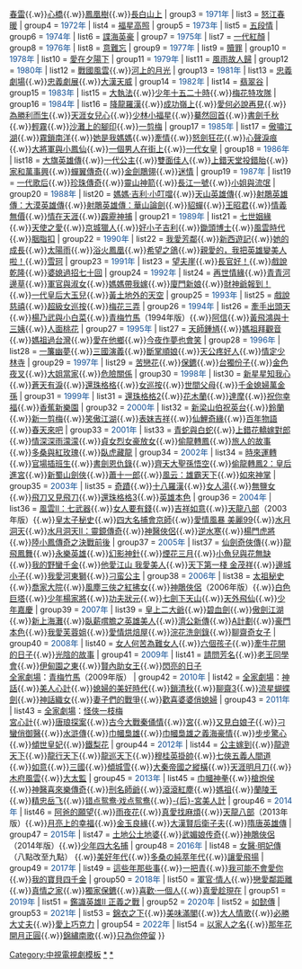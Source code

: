 {{Navbox
| name   = 中視八點檔
| title  = <span style="color:#00008B">[[中國電視公司|<span style="color:#00008B">中視</span>]]八點檔（每週一至五20:00播出）</span>
| state  = collapsed
| namestyle  =
| titlestyle = background:orange;color:#00008B;
| groupstyle = background:orange;color:#00008B;
| group1 = <span style="color:#0F4D92">1969年</span>
| list1  = [[晶晶]]
| group2 = <span style="color:#0F4D92">1970年</span>
| list2  = [[情旅]]{{.w}}[[春雷 (中視電視劇)|春雷]]{{.w}}[[心橋]]{{.w}}[[鳳凰樹 (中視電視劇)|鳳凰樹]]{{.w}}[[長白山上]]
| group3 = <span style="color:#0F4D92">1971年</span>
| list3  = [[怒江春暖]]
| group4 = <span style="color:#0F4D92">1972年</span>
| list4  = [[福星高照 (中視電視劇)|福星高照]]
| group5 = <span style="color:#0F4D92">1973年</span>
| list5  = [[五段情]]
| group6 = <span style="color:#0F4D92">1974年</span>
| list6  = [[諜海英豪]]
| group7 = <span style="color:#0F4D92">1975年</span>
| list7  = [[一代紅顏]]
| group8 = <span style="color:#0F4D92">1976年</span>
| list8  = [[意難忘 (中視電視劇)|意難忘]]
| group9 = <span style="color:#0F4D92">1977年</span>
| list9  = [[贖罪 (中視電視劇)|贖罪]]
| group10 = <span style="color:#0F4D92">1978年</span>
| list10  = [[愛在夕陽下]]
| group11 = <span style="color:#0F4D92">1979年</span>
| list11  = [[風雨故人歸]]
| group12 = <span style="color:#0F4D92">1980年</span>
| list12  = [[戰國風雲 (中視電視劇)|戰國風雲]]{{.w}}[[河上的月光]]
| group13 = <span style="color:#0F4D92">1981年</span>
| list13  = [[忠義劇場]]{{.w}}[[忠義劇展]]{{.w}}[[大漢天威]]
| group14 = <span style="color:#0F4D92">1982年</span>
| list14  = [[翡翠谷 (中視電視劇)|翡翠谷]]
| group15 = <span style="color:#0F4D92">1983年</span>
| list15  = [[大執法]]{{.w}}[[少年十五二十時]]{{.w}}[[梅花特攻隊]]
| group16 = <span style="color:#0F4D92">1984年</span>
| list16  = [[降龍羅漢 (1984年電視劇)|降龍羅漢]]{{.w}}[[成功嶺上 (1984年電視劇)|成功嶺上]]{{.w}}[[愛何必說再見]]{{.w}}[[為勝利而生]]{{.w}}[[天涯女兒心]]{{.w}}[[少林小福星]]{{.w}}[[驀然回首]]{{.w}}[[書劍千秋]]{{.w}}[[輕霧]]{{.w}}[[沙灘上的腳印]]{{.w}}[[一剪梅 (電視劇)|一剪梅]]
| group17 = <span style="color:#0F4D92">1985年</span>
| list17  = [[傲嘯江湖]]{{.w}}[[霧鎖南洋]]{{.w}}[[她是我媽媽]]{{.w}}[[牽情]]{{.w}}[[怒劍狂花]]{{.w}}[[心聲淚痕]]{{.w}}[[大將軍與小鳳仙]]{{.w}}[[一個男人在街上]]{{.w}}[[一代女皇]]
| group18 = <span style="color:#0F4D92">1986年</span>
| list18  = [[大旗英雄傳 (1986年電視劇)|大旗英雄傳]]{{.w}}[[一代公主]]{{.w}}[[雙面佳人]]{{.w}}[[上錯天堂投錯胎]]{{.w}}[[家和萬事興 (1986年電視劇)|家和萬事興]]{{.w}}[[蟬翼傳奇]]{{.w}}[[金劍鵰翎 (1986年電視劇)|金劍鵰翎]]{{.w}}[[迷情 (1986年中視電視劇)|迷情]]
| group19 = <span style="color:#0F4D92">1987年</span>
| list19  = [[一代歌后]]{{.w}}[[珍珠傳奇]]{{.w}}[[靈山神箭]]{{.w}}[[長江一號]]{{.w}}[[小姐與流氓 (中視電視劇)|小姐與流氓]]
| group20 = <span style="color:#0F4D92">1988年</span>
| list20  = [[媽媽·吉利·小叮噹]]{{.w}}[[天山英雄傳]]{{.w}}[[射鵰英雄傳：大漠英雄傳]]{{.w}}[[射鵰英雄傳：華山論劍]]{{.w}}[[貂蟬 (中視電視劇)|貂蟬]]{{.w}}[[王昭君 (中視電視劇)|王昭君]]{{.w}}[[情義無價]]{{.w}}[[情在天涯]]{{.w}}[[霹靂神捕]]
| group21 = <span style="color:#0F4D92">1989年</span>
| list21  = [[七世姻緣]]{{.w}}[[天使之愛]]{{.w}}[[京城獵人]]{{.w}}[[好小子吉利]]{{.w}}[[鋤頭博士]]{{.w}}[[風雲時代]]{{.w}}[[胭脂扣 (電視劇)|胭脂扣]]
| group22 = <span style="color:#0F4D92">1990年</span>
| list22  = [[我愛芳鄰 (中視電視劇)|我愛芳鄰]]{{.w}}[[新西遊記]]{{.w}}[[她的成長]]{{.w}}[[太陽雨 (1990年電視劇)|太陽雨]]{{.w}}[[浴火鳳凰 (1990年電視劇)|浴火鳳凰]]{{.w}}[[希望之鴿]]{{.w}}[[親愛的，我把英雄變美人啦！]]{{.w}}[[雪珂]]
| group23 = <span style="color:#0F4D92">1991年</span>
| list23  = [[望夫崖]]{{.w}}[[長官好|長官好！]]{{.w}}[[戲說乾隆 (中視)|戲說乾隆]]{{.w}}[[婆媳過招七十回]]
| group24 = <span style="color:#0F4D92">1992年</span>
| list24  = [[再世情緣]]{{.w}}[[青青河邊草]]{{.w}}[[軍官與淑女]]{{.w}}[[媽媽帶我嫁]]{{.w}}[[廈門新娘]]{{.w}}[[財神爺報到|財神爺報到！]]{{.w}}[[一代皇后大玉兒]]{{.w}}[[黃土地外的天空]]
| group25 = <span style="color:#0F4D92">1993年</span>
| list25  = [[戲說慈禧]]{{.w}}[[超級女巡按]]{{.w}}[[梅花三弄 (小說)|梅花三弄]]
| group26 = <span style="color:#0F4D92">1994年</span>
| list26  = [[牽手出頭天]]{{.w}}[[楊乃武與小白菜]]{{.w}}[[青梅竹馬 (1994年電視劇)|青梅竹馬]]（1994年版）{{.w}}[[阿信 (電視劇)|阿信]]{{.w}}[[黃飛鴻與十三姨]]{{.w}}[[人面桃花 (1994年電視劇)|人面桃花]]
| group27 = <span style="color:#0F4D92">1995年</span>
| list27  = [[天師鍾馗 (台灣版)|天師鍾馗]]{{.w}}[[媽祖拜觀音]]{{.w}}[[媽祖過台灣]]{{.w}}[[愛在他鄉 (中視電視劇)|愛在他鄉]]{{.w}}[[今夜作夢也會笑]]
| group28 = <span style="color:#0F4D92">1996年</span>
| list28  = [[一簾幽夢 (1996年電視劇)|一簾幽夢]]{{.w}}[[三國演義 (電視劇)|三國演義]]{{.w}}[[斷掌順娘]]{{.w}}[[天公疼好人]]{{.w}}[[情定少林寺]]
| group29 = <span style="color:#0F4D92">1997年</span>
| list29  = [[苦戀花]]{{.w}}[[保鑣 (1997年中視電視劇)|保鑣]]{{.w}}[[台獨份子]]{{.w}}[[金色夜叉 (台灣電視劇)|金色夜叉]]{{.w}}[[大姐當家]]{{.w}}[[危險關係 (中視電視劇)|危險關係]]
| group30 = <span style="color:#0F4D92">1998年</span>
| list30  = [[新星星知我心]]{{.w}}[[蒼天有淚]]{{.w}}[[還珠格格]]{{.w}}[[女巡按 (1998年中視電視劇)|女巡按]]{{.w}}[[世間父母]]{{.w}}[[千金媳婦萬金孫]]
| group31 = <span style="color:#0F4D92">1999年</span>
| list31  = [[還珠格格|還珠格格2]]{{.w}}[[花木蘭 (1999年電視劇)|花木蘭]]{{.w}}[[達摩 (中視電視劇)|達摩]]{{.w}}[[祝你幸福]]{{.w}}[[香蕉新樂園 (電視劇)|香蕉新樂園]]
| group32 = <span style="color:#0F4D92">2000年</span>
| list32  = [[新梁山伯祝英台]]{{.w}}[[鈴蘭 (電視劇)|鈴蘭]]{{.w}}[[新一剪梅]]{{.w}}[[笑傲江湖 (2000年台灣電視劇)|笑傲江湖]]{{.w}}[[老房有喜|表妹吉祥]]{{.w}}[[仙鯉奇緣]]{{.w}}[[百年物語]]{{.w}}[[春天來吧]]
| group33 = <span style="color:#0F4D92">2001年</span>
| list33  = [[青蛇與白蛇]]{{.w}}[[上錯花轎嫁對郎 (電視劇)|上錯花轎嫁對郎]]{{.w}}[[情深深雨濛濛]]{{.w}}[[貞女烈女豪放女]]{{.w}}[[絕色雙嬌|偷龍轉鳳]]{{.w}}[[旅人的故事]]{{.w}}[[多桑與紅玫瑰]]{{.w}}[[臥虎藏龍 (中視電視劇)|臥虎藏龍]]
| group34 = <span style="color:#0F4D92">2002年</span>
| list34  = [[時來運轉 (電視劇)|時來運轉]]{{.w}}[[官場插班生]]{{.w}}[[書劍恩仇錄 (2002年電視劇)|書劍恩仇錄]]{{.w}}[[齊天大聖孫悟空]]{{.w}}[[絕色雙嬌Ⅱ|偷龍轉鳳2：皇后進宮]]{{.w}}[[新蜀山劍俠]]{{.w}}[[萧十一郎 (2002年电视剧)|蕭十一郎]]{{.w}}[[風云：雄霸天下 (2002年電視劇)|風云：雄霸天下]]{{.w}}[[如來神掌 (2002年電視劇)|如來神掌]]
| group35 = <span style="color:#0F4D92">2003年</span>
| list35  = [[奇蹟 (電視劇)|奇蹟]]{{.w}}[[十八羅漢 (電視劇)|十八羅漢]]{{.w}}[[女人湯]]{{.w}}[[無鹽女 (電視劇)|無鹽女]]{{.w}}[[飛刀又見飛刀 (電視劇)|飛刀又見飛刀]]{{.w}}[[還珠格格|還珠格格3]]{{.w}}[[英雄本色 (電視劇)|英雄本色]]
| group36 = <span style="color:#0F4D92">2004年</span>
| list36  = [[風雲II (2004年電視劇)|風雲Ⅱ：七武器]]{{.w}}[[女人要有錢 (電視劇)|女人要有錢]]{{.w}}[[吉祥如意]]{{.w}}[[天龍八部 (2003年電視劇)|天龍八部]]（2003年版）{{.w}}[[皇太子秘史]]{{.w}}[[四大名捕會京師]]{{.w}}[[愛情風暴 美麗99]]{{.w}}[[水月洞天]]{{.w}}[[水月洞天Ⅱ：靈鏡傳奇]]{{.w}}[[神醫俠侶]]{{.w}}[[逆水寒 (電視劇)|逆水寒]]{{.w}}[[楊門虎將]]{{.w}}[[陸小鳳傳奇之決戰前後]]
| group37 = <span style="color:#0F4D92">2005年</span>
| list37 = [[仙劍奇俠傳 (電視劇)|仙劍奇俠傳]]{{.w}}[[龍飛鳳舞 (2005年電視劇)|龍飛鳳舞]]{{.w}}[[永樂英雄]]{{.w}}[[幻影神針]]{{.w}}[[煙花三月]]{{.w}}[[小魚兒與花無缺]]{{.w}}[[我的野蠻千金]]{{.w}}[[问君能有几多愁|他愛江山 我愛美人]]{{.w}}[[天下第一棧 金茂祥]]{{.w}}[[邊城小子]]{{.w}}[[我愛河東獅]]{{.w}}[[刁蛮公主]]
| group38 = <span style="color:#0F4D92">2006年</span>
| list38  = [[太祖秘史]]{{.w}}[[喬家大院 (電視劇)|喬家大院]]{{.w}}[[風塵三俠之紅拂女]]{{.w}}[[神鵰俠侶 (2006年電視劇)|神鵰俠侶]]（2006年版）{{.w}}[[白色巨塔 (2006年電視劇)|白色巨塔]]{{.w}}[[少年楊家將]]{{.w}}[[功夫狀元]]{{.w}}[[七劍下天山 (電視劇)|七劍下天山]]{{.w}}[[天外飛仙 (電視劇)|天外飛仙]]{{.w}}[[少年嘉慶]]
| group39 = <span style="color:#0F4D92">2007年</span>
| list39 = [[皇上二大爺]]{{.w}}[[碧血劍 (2007年電視劇)|碧血劍]]{{.w}}[[傲劍江湖]]{{.w}}[[新上海灘 (2006年電視劇)|新上海灘]]{{.w}}[[臥薪嘗膽 (電視劇)|臥薪嚐膽之英雄美人]]{{.w}}[[濟公新傳]]{{.w}}[[A計劃 (電視劇)|A計劃]]{{.w}}[[豪門本色]]{{.w}}[[我愛芙蓉姐]]{{.w}}[[愛情烘焙屋]]{{.w}}[[浣花洗劍錄]]{{.w}}[[聊齋奇女子]]
| group40 = <span style="color:#0F4D92">2008年</span>
| list40  = [[女人何苦為難女人 (電視劇)|女人何苦為難女人]]{{.w}}[[總有艷陽天|六個孩子]]{{.w}}[[牽牛花開的日子]]{{.w}}[[光陰的故事]]
| group41 = <span style="color:#0F4D92">2009年</span>
| list41 = [[請問芳名]]{{.w}}[[老王同學會]]{{.w}}[[伊甸園之東 (電視劇)|伊甸園之東]]{{.w}}[[賢內助女王]]{{.w}}[[閃亮的日子 (電視劇)|閃亮的日子]]<br>[[全家劇場]]：[[青梅竹馬 (2009年電視劇)|青梅竹馬]]（2009年版）
| group42 = <span style="color:#0F4D92">2010年</span>
| list42 = [[全家劇場]]：[[神話 (電視劇)|神話]]{{.w}}[[美人心計]]{{.w}}[[媳婦的美好時代]]{{.w}}[[鎖清秋]]{{.w}}[[聊齋 (2010年電視劇)|聊齋3]]{{.w}}[[流星蝴蝶劍 (2010年電視劇)|流星蝴蝶劍]]{{.w}}[[天涯织女|神話織女]]{{.w}}[[妻子們的戰爭]]{{.w}}[[歡喜婆婆俏媳婦]]
| group43 = <span style="color:#0F4D92">2011年</span>
| list43  = [[全家劇場]]：[[怪俠一枝梅 (2010年電視劇)|怪俠一枝梅]]<br>[[宮心計]]{{.w}}[[唐琅探案]]{{.w}}[[古今大戰秦俑情 (電視劇)|古今大戰秦俑情]]{{.w}}[[宮 (2011年電視劇)|宮]]{{.w}}[[又見白娘子]]{{.w}}[[刁蠻俏御醫]]{{.w}}[[水滸傳 (2011年電視劇)|水滸傳]]{{.w}}[[巾幗梟雄]]{{.w}}[[巾幗梟雄之義海豪情]]{{.w}}[[步步驚心 (電視劇)|步步驚心]]{{.w}}[[傾世皇妃]]{{.w}}[[鐵梨花]]
| group44 = <span style="color:#0F4D92">2012年</span>
| list44  = [[公主嫁到]]{{.w}}[[龍遊天下]]{{.w}}[[龍行天下 (電視劇)|龍行天下]]{{.w}}[[龍巡天下]]{{.w}}[[穆桂英掛帥 (2012年電視劇)|穆桂英掛帥]]{{.w}}[[七俠五義人間道]]{{.w}}[[如意 (電視劇)|如意]]{{.w}}[[三國 (電視劇)|三國]]{{.w}}[[傾城雪]]{{.w}}[[大秦帝國之縱橫]]{{.w}}[[天涯明月刀 (2012年電視劇)|天涯明月刀]]{{.w}}[[木府風雲]]{{.w}}[[大太監]]
| group45 = <span style="color:#0F4D92">2013年</span>
| list45  = [[女拳|巾幗神拳]]{{.w}}[[槍炮侯]]{{.w}}[[神醫喜來樂傳奇]]{{.w}}[[刑名師爺]]{{.w}}[[滾滾紅塵 (中國電視劇)|滾滾紅塵]]{{.w}}[[媽祖 (電視劇)|媽祖]]{{.w}}[[蘭陵王 (電視劇)|蘭陵王]]{{.w}}[[精忠岳飞]]{{.w}}[[错点鸳鸯·戏点鸳鸯]]{{.w}}[[山河恋·美人无泪|-{后}-宮美人計]]
| group46 = <span style="color:#0F4D92">2014年</span>
| list46  = [[阿爸的願望 (三立電視劇)|阿爸的願望]]{{.w}}[[雨夜花 (電視劇)|雨夜花]]{{.w}}[[真愛找麻煩]]{{.w}}[[天龍八部 (2013年電視劇)|天龍八部]]（2013年版）{{.w}}[[月亮上的幸福]]{{.w}}[[金玉良緣]]{{.w}}[[衛子夫 (電視劇)|大漢賢后衛子夫]]{{.w}}[[隋唐英雄 (2014年电视剧)|隋唐英雄傳]]
| group47 = <span style="color:#0F4D92">2015年</span>
| list47  = [[土地公土地婆]]{{.w}}[[武媚娘传奇]]{{.w}}[[神鵰俠侶 (2014年電視劇)|神鵰俠侶]]（2014年版）{{.w}}[[少年四大名捕 (2015年电视剧)|少年四大名捕]]
| group48 = <span style="color:#0F4D92">2016年</span>
| list48  = [[女醫·明妃傳]]（八點改至九點） {{.w}}[[美好年代 (電視劇)|美好年代]]{{.w}}[[多桑の純萃年代]]{{.w}}[[讓愛飛揚]]
| group49 = <span style="color:#0F4D92">2017年</span>
| list49  = [[這些年那些事]]{{.w}}[[一把青]]{{.w}}[[我可能不會愛你]]{{.w}}[[我的寶貝四千金]]
| group50 = <span style="color:#0F4D92">2018年</span>
| list50  = [[軍官·情人]]{{.w}}[[戀愛鄰距離]]{{.w}}[[真情之家]]{{.w}}[[獨家保鑣]]{{.w}}[[喜歡·一個人]]{{.w}}[[真愛趁現在]]
| group51 = <span style="color:#0F4D92">2019年</span>
| list51  = [[鑑識英雄II 正義之戰]]
| group52 = <span style="color:#0F4D92">2020年</span>
| list52  = [[如懿傳]]
| group53 = <span style="color:#0F4D92">2021年</span>
| list53  = [[錦衣之下]]{{.w}}[[美味滿閣]]{{.w}}[[大人情歌 (電視劇)|大人情歌]]{{.w}}[[必勝大丈夫]]{{.w}}[[愛上巧克力]]
| group54 = <span style="color:#0F4D92">2022年</span>
| list54  = [[以家人之名]]{{.w}}[[那年花開月正圓]]{{.w}}[[錦繡南歌]]{{.w}}[[只為你停留]]
}}<noinclude>
[[Category:中視電視劇模板]]
[[Category:中視電視劇|*]]
[[Category:中視外購電視劇|*]]
</noinclude>
